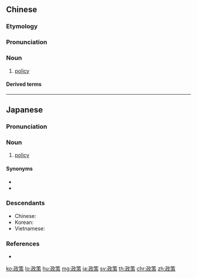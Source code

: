 ==Chinese==
{{zh-forms}}

===Etymology===
{{wasei kango||せいさく|policy}}

===Pronunciation===
{{zh-pron
|m=zhèngcè
|c=zing3 caak3
|h=pfs=chṳn-chhet
|mn=xm,zz,tw:chèng-chhek/qz:chèng-chhiak
|ma=y
|cat=n
}}

===Noun===
{{zh-noun}}

# [[policy]]
#: {{zh-x|改革開放 的 政策|China's economic reform '''policy'''}}

====Derived terms====
{{zh-der|財政政策|方針政策|計劃生育政策|一邊倒政策|隱私政策|愚民政策}}

{{zh-cat|Elementary}}

----

==Japanese==
{{ja-kanjitab|せい|さく|yomi=o}}

===Pronunciation===
{{ja-pron|せいさく|acc=h|acc_ref=DJR,NHK,SMK5|y=ko}}

===Noun===
{{ja-noun|せいさく}}

# [[policy]]

====Synonyms====
* {{ja-r|施策|しさく}}
* {{ja-r|方策|ほうさく}}

===Descendants===
* Chinese: {{zh-l|政策}}
* Korean: {{ko-l|정책}}
* Vietnamese: {{vi-l|chính sách}}

===References===
<references/>
* {{R:Shogakukan}}

[[ko:政策]]
[[lo:政策]]
[[hu:政策]]
[[mg:政策]]
[[ja:政策]]
[[sv:政策]]
[[th:政策]]
[[chr:政策]]
[[zh:政策]]